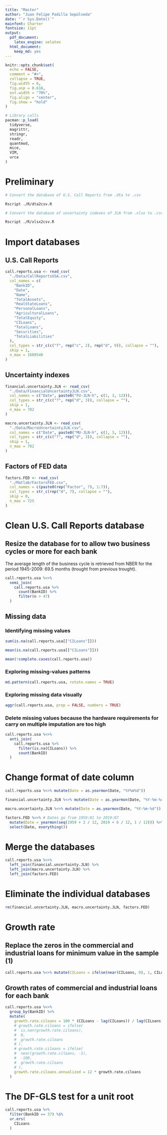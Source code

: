 ```yaml
---
title: "Master"
author: "Juan Felipe Padilla Sepúlveda"
date: "`r Sys.Date()`"
mainfont: Charter
fontsize: 11pt
output: 
  pdf_document:
    latex_engine: xelatex
  html_document:
    keep_md: yes
---
```


```r
knitr::opts_chunk$set(
  echo = FALSE,
  comment = "#>",
  collapse = TRUE,
  fig.width = 6,
  fig.asp = 0.618,
  out.width = "70%",
  fig.align = "center",
  fig.show = "hold"
)

# Library calls
pacman::p_load(
  tidyverse,
  magrittr,
  stringr,
  readr,
  quantmod,
  mice,
  VIM,
  urca
)
```

# Preliminary

```bash
# Convert the database of U.S. Call Reports from .dta to .csv

Rscript ./R/dta2csv.R
```

```bash
# Convert the database of uncertainty indexes of JLN from .xlsx to .csv

Rscript ./R/xlsx2csv.R
```

# Import databases

## U.S. Call Reports

```r
call.reports.usa <- read_csv(
  "./Data/CallReportsUSA.csv",
  col_names = c(
    "BankID",
    "Date",
    "Name",
    "TotalAssets",
    "RealStateLoans",
    "PersonalLoans",
    "AgriculturalLoans",
    "TotalEquity",
    "CILoans",
    "TotalLoans",
    "Securities",
    "TotalLiabilities"
  ),
  col_types = str_c(c("f", rep("c", 2), rep("d", 9)), collapse = ""),
  skip = 1,
  n_max = 1609540
)
```

## Uncertainty indexes

```r
financial.uncertainty.JLN <- read_csv(
  "./Data/FinancialUncertaintyJLN.csv",
  col_names = c("Date", paste0("FU-JLN-h", c(1, 3, 12))),
  col_types = str_c(c("?", rep("d", 3)), collapse = ""),
  skip = 1,
  n_max = 702
)
```

```r
macro.uncertainty.JLN <- read_csv(
  "./Data/MacroUncertaintyJLN.csv",
  col_names = c("Date", paste0("MU-JLN-h", c(1, 3, 12))),
  col_types = str_c(c("?", rep("d", 3)), collapse = ""),
  skip = 1,
  n_max = 702
)
```

## Factors of FED data

```r
factors.FED <- read_csv(
  "./Matlab/FactorsFED.csv",
  col_names = c(paste0(rep("Factor", 7), 1:7)),
  col_types = str_c(rep("d", 7), collapse = ""),
  skip = 0,
  n_max = 725
)
```

# Clean U.S. Call Reports database

## Resize the database for to allow two business cycles or more for each bank

The average length of the business cycle is retrieved from NBER for the period 1945-2009: 69.5 months (trought from previous trought).

```r
call.reports.usa %<>%
  semi_join(
    call.reports.usa %>%
      count(BankID) %>%
      filter(n > 47)
  )
```

## Missing data

### Identifying missing values

```r
sum(is.na(call.reports.usa[["CILoans"]]))

mean(is.na(call.reports.usa[["CILoans"]]))

mean(!complete.cases(call.reports.usa))
```

### Exploring missing-values patterns

```r
md.pattern(call.reports.usa, rotate.names = TRUE)
```

### Exploring missing data visually

```r
aggr(call.reports.usa, prop = FALSE, numbers = TRUE)
```

### Delete missing values because the hardware requirements for carry on multiple imputation are too high

```r
call.reports.usa %<>%
  anti_join(
    call.reports.usa %>%
      filter(is.na(CILoans)) %>%
      count(BankID)
  )
```

# Change format of date column

```r
call.reports.usa %<>% mutate(Date = as.yearmon(Date, "%Y%m%d"))

financial.uncertainty.JLN %<>% mutate(Date = as.yearmon(Date, "%Y-%m-%d"))

macro.uncertainty.JLN %<>% mutate(Date = as.yearmon(Date, "%Y-%m-%d"))

factors.FED %<>% # Dates go from 1959:01 to 2019:07
  mutate(Date = yearmon(seq(1959 + 2 / 12, 2019 + 6 / 12, 1 / 12))) %>%
  select(Date, everything())
```

# Merge the databases

```r
call.reports.usa %<>%
  left_join(financial.uncertainty.JLN) %>%
  left_join(macro.uncertainty.JLN) %>%
  left_join(factors.FED)
```

# Eliminate the individual databases

```r
rm(financial.uncertainty.JLN, macro.uncertainty.JLN, factors.FED)
```

# Growth rate

## Replace the zeros in the commercial and industrial loans for minimum value in the sample (1)

```r
call.reports.usa %<>% mutate(CILoans = ifelse(near(CILoans, 0), 1, CILoans))
```

## Growth rates of commercial and industrial loans for each bank

```r
call.reports.usa %<>%
  group_by(BankID) %>%
  mutate(
    growth.rate.ciloans = 100 * (CILoans - lag(CILoans)) / lag(CILoans),
    # growth.rate.ciloans = ifelse(
    #  is.nan(growth.rate.ciloans),
    #  0,
    #  growth.rate.ciloans
    # ),
    # growth.rate.ciloans = ifelse(
    #  near(growth.rate.ciloans, -1),
    #  -100,
    #  growth.rate.ciloans
    # ),
    growth.rate.ciloans.annualized = 12 * growth.rate.ciloans
  )
```

# The DF-GLS test for a unit root

```r
call.reports.usa %>%
  filter(BankID == 37) %$%
  ur.ers(
    CILoans
  )
```

